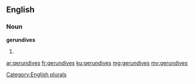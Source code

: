 ==English==

===Noun===
'''gerundives'''

# {{plural of|[[gerundive]]}}

[[Category:English plurals]]

[[ar:gerundives]]
[[fr:gerundives]]
[[ku:gerundives]]
[[mg:gerundives]]
[[my:gerundives]]